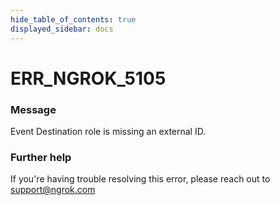 ```yaml
---
hide_table_of_contents: true
displayed_sidebar: docs
---
```



# ERR_NGROK_5105

### Message

Event Destination role is missing an external ID.

<ErrorDetails error="err_ngrok_5105" />

### Further help

If you're having trouble resolving this error, please reach out to [support@ngrok.com](mailto:support@ngrok.com?subject=Help%20with%20ERR_NGROK_5105)
